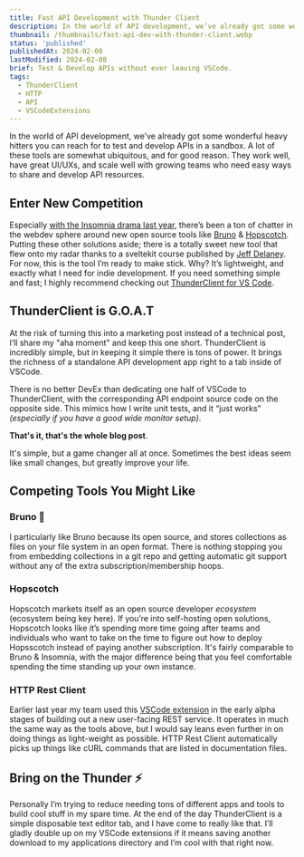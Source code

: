 ```yaml
---
title: Fast API Development with Thunder Client
description: In the world of API development, we’ve already got some wonderful heavy hitters you can reach for to test and develop APIs in a sandbox. Today I want to make the case for why you might be time to set some of your existing tools back up on the shelf in favor of simple VSCode Extensions, or easy to use open source alternatives.
thumbnail: /thumbnails/fast-api-dev-with-thunder-client.webp
status: 'published'
publishedAt: 2024-02-08
lastModified: 2024-02-08
brief: Test & Develop APIs without ever leaving VSCode.
tags:
  - ThunderClient
  - HTTP
  - API
  - VSCodeExtensions
---
```


In the world of API development, we’ve already got some wonderful heavy hitters you can reach for to test and develop APIs in a sandbox.
A lot of these tools are somewhat ubiquitous, and for good reason. They work well, have great UI/UXs, and scale well with growing teams who need easy ways to share and develop API resources.

## Enter New Competition

Especially [with the Insomnia drama last year](https://github.com/Kong/insomnia/issues/6577), there’s been a ton of chatter in the webdev sphere around new open source tools like [Bruno](https://github.com/usebruno/bruno) & [Hopscotch](https://github.com/hoppscotch/hoppscotch).
Putting these other solutions aside; there is a totally sweet new tool that flew onto my radar thanks to a sveltekit course published by [Jeff Delaney](https://fireship.io/contributors/jeff-delaney/). For now, this is the tool I’m ready to make stick. Why? It’s lightweight, and exactly what I need for indie development.
If you need something simple and fast; I highly recommend checking out [ThunderClient for VS Code](https://www.thunderclient.com/).

## ThunderClient is G.O.A.T

At the risk of turning this into a marketing post instead of a technical post, I’ll share my "aha moment" and keep this one short.
ThunderClient is incredibly simple, but in keeping it simple there is tons of power.
It brings the richness of a standalone API development app right to a tab inside of VSCode.

There is no better DevEx than dedicating one half of VSCode to ThunderClient, with the corresponding API endpoint source code on the opposite side. This mimics how I write unit tests, and it “just works” _(especially if you have a good wide monitor setup)_.

**That's it, that's the whole blog post**.

It's simple, but a game changer all at once. Sometimes the best ideas seem like small changes, but greatly improve your life.

## Competing Tools You Might Like

### Bruno 🐶

I particularly like Bruno because its open source, and stores collections as files on your file system in an open format.
There is nothing stopping you from embedding collections in a git repo and getting automatic git support without any of the extra subscription/membership hoops.

### Hopscotch

Hopscotch markets itself as an open source developer _ecosystem_ (ecosystem being key here).
If you’re into self-hosting open solutions, Hopscotch looks like it’s spending more time going after teams and individuals who want to take on the time to figure out how to deploy Hopsscotch instead of paying another subscription.
It's fairly comparable to Bruno & Insomnia, with the major difference being that you feel comfortable spending the time standing up your own instance.

### HTTP Rest Client

Earlier last year my team used this [VSCode extension](https://marketplace.visualstudio.com/items?itemName=humao.rest-client) in the early alpha stages of building out a new user-facing REST service.
It operates in much the same way as the tools above, but I would say leans even further in on doing things as light-weight as possible.
HTTP Rest Client automatically picks up things like cURL commands that are listed in documentation files.

## Bring on the Thunder ⚡️

Personally I’m trying to reduce needing tons of different apps and tools to build cool stuff in my spare time.
At the end of the day ThunderClient is a simple disposable text editor tab, and I have come to really like that.
I’ll gladly double up on my VSCode extensions if it means saving another download to my applications directory and I’m cool with that right now.
